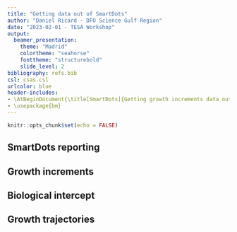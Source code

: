 ```yaml
---
title: "Getting data out of SmartDots"
author: "Daniel Ricard - DFO Science Gulf Region"
date: "2023-02-01 - TESA Workshop"
output: 
  beamer_presentation:
    theme: "Madrid"
    colortheme: "seahorse"
    fonttheme: "structurebold"
    slide_level: 2
bibliography: refs.bib
csl: csas.csl
urlcolor: blue
header-includes:
- \AtBeginDocument{\title[SmartDots]{Getting growth increments data out of SmartDots}}
- \usepackage{bm}
---
```


```r
knitr::opts_chunk$set(echo = FALSE)
```

## SmartDots reporting


## Growth increments


## Biological intercept


## Growth trajectories


